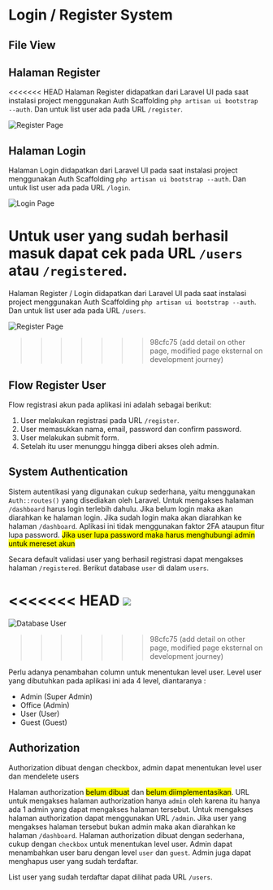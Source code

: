 # Login / Register System

## File View


<FileTree>
  <FileTree.Folder name="resources" defaultOpen>
    <FileTree.Folder name="views" defaultOpen>
      <FileTree.Folder name="auth" defaultOpen>
        <FileTree.Folder name="passwords" defaultOpen>
          <FileTree.File name="confirm.blade.php" />
          <FileTree.File name="email.blade.php" />
          <FileTree.File name="reset.blade.php" />
        </FileTree.Folder>
        <FileTree.Folder name="layouts" defaultOpen>
          <FileTree.File name="app.blade.php" />
        </FileTree.Folder>
        <FileTree.File name="login.blade.php" />
        <FileTree.File name="register.blade.php" />
        <FileTree.File name="verify.blade.php" />
      </FileTree.Folder>
    </FileTree.Folder>
  </FileTree.Folder>
</FileTree>

## Halaman Register

<<<<<<< HEAD
Halaman Register didapatkan dari Laravel UI pada saat instalasi project menggunakan Auth Scaffolding `php artisan ui bootstrap --auth`. Dan untuk list user ada pada URL `/register`.

![Register Page](/auth/register-page.png)

## Halaman Login

Halaman Login didapatkan dari Laravel UI pada saat instalasi project menggunakan Auth Scaffolding `php artisan ui bootstrap --auth`. Dan untuk list user ada pada URL `/login`.

![Login Page](/auth/login-page.png)

Untuk user yang sudah berhasil masuk dapat cek pada URL `/users` atau `/registered`.
=======
Halaman Register / Login didapatkan dari Laravel UI pada saat instalasi project menggunakan Auth Scaffolding `php artisan ui bootstrap --auth`. Dan untuk list user ada pada URL `/users`.

![Register Page](/register-page.png)
>>>>>>> 98cfc75 (add detail on other page, modified page eksternal on development journey)

## Flow Register User

Flow registrasi akun pada aplikasi ini adalah sebagai berikut:

1. User melakukan registrasi pada URL `/register`.
2. User memasukkan nama, email, password dan confirm password.
3. User melakukan submit form.
4. Setelah itu user menunggu hingga diberi akses oleh admin.

## System Authentication

Sistem autentikasi yang digunakan cukup sederhana, yaitu menggunakan `Auth::routes()` yang disediakan oleh Laravel. Untuk mengakses halaman `/dashboard` harus login terlebih dahulu. Jika belum login maka akan diarahkan ke halaman login. Jika sudah login maka akan diarahkan ke halaman `/dashboard`.
Aplikasi ini tidak menggunakan faktor 2FA ataupun fitur lupa password. <mark>Jika user lupa password maka harus menghubungi admin untuk mereset akun</mark>

Secara default validasi user yang berhasil registrasi dapat mengakses halaman `/registered`. Berikut database `user` di dalam `users`.

<<<<<<< HEAD
![](/database/database-user.png)
=======
![Database User](/user/database-user.png)
>>>>>>> 98cfc75 (add detail on other page, modified page eksternal on development journey)

Perlu adanya penambahan column untuk menentukan level user. Level user yang dibutuhkan pada aplikasi ini ada 4 level, diantaranya :

- Admin (Super Admin)
- Office (Admin)
- User (User)
- Guest (Guest)

## Authorization


<Callout type="info">Authorization dibuat dengan checkbox, admin dapat menentukan level user dan mendelete users</Callout>

Halaman authorization <mark>belum dibuat</mark> dan <mark>belum diimplementasikan</mark>. URL untuk mengakses halaman authorization hanya `admin` oleh karena itu hanya ada 1 admin yang dapat mengakses halaman tersebut. Untuk mengakses halaman authorization dapat menggunakan URL `/admin`. Jika user yang mengakses halaman tersebut bukan admin maka akan diarahkan ke halaman `/dashboard`.
Halaman authorization dibuat dengan sederhana, cukup dengan `checkbox` untuk menentukan level user. Admin dapat menambahkan user baru dengan level `user` dan `guest`. Admin juga dapat menghapus user yang sudah terdaftar.

List user yang sudah terdaftar dapat dilihat pada URL `/users`.
